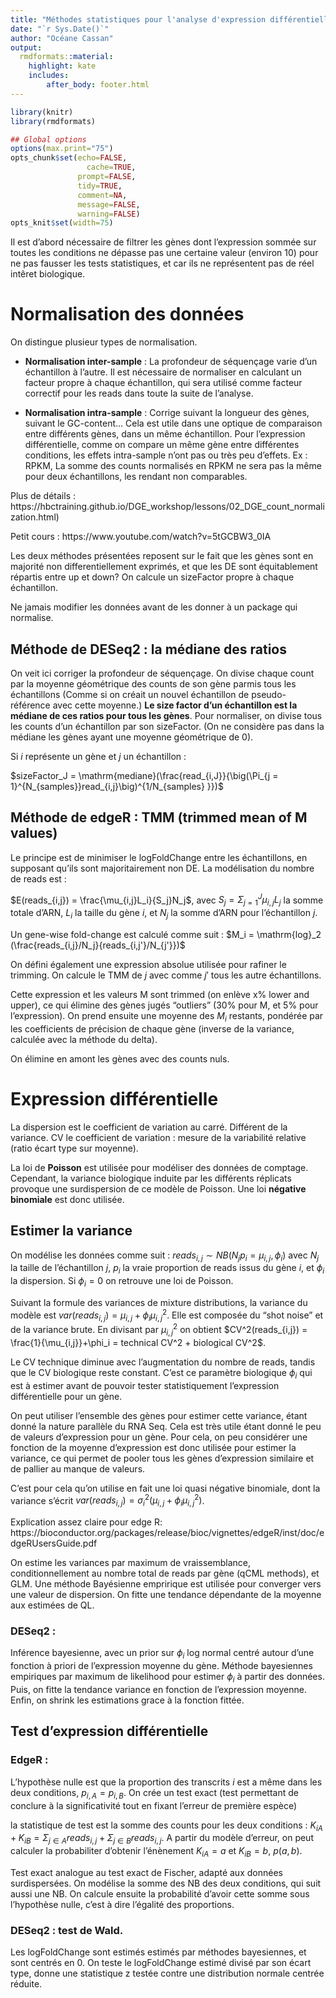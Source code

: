 ```yaml
---
title: "Méthodes statistiques pour l'analyse d'expression différentielle RNA-Seq"
date: "`r Sys.Date()`"
author: "Océane Cassan"
output:
  rmdformats::material:
    highlight: kate
    includes:
        after_body: footer.html
---
```



```r
library(knitr)
library(rmdformats)

## Global options
options(max.print="75")
opts_chunk$set(echo=FALSE,
	             cache=TRUE,
               prompt=FALSE,
               tidy=TRUE,
               comment=NA,
               message=FALSE,
               warning=FALSE)
opts_knit$set(width=75)
```



Il est d'abord nécessaire de filtrer les gènes dont l'expression sommée sur toutes les conditions ne dépasse pas une certaine valeur (environ 10) pour ne pas fausser les tests statistiques, et car ils ne représentent pas de réel intêret biologique.

# Normalisation des données

On distingue plusieur types de normalisation.

- **Normalisation inter-sample** : La profondeur de séquençage varie d'un échantillon à l'autre. Il est nécessaire de normaliser en calculant un facteur propre à chaque échantillon, qui sera utilisé comme facteur correctif pour les reads dans toute la suite de l'analyse.

- **Normalisation intra-sample** : Corrige suivant la longueur des gènes, suivant le GC-content... Cela est utile dans une optique de comparaison entre différents gènes, dans un même échantillon. Pour l'expression différentielle, comme on compare un même gène entre différentes conditions, les effets intra-sample n'ont pas ou très peu d'effets. Ex : RPKM, La somme des counts normalisés en RPKM ne sera pas la même pour deux échantillons, les rendant non comparables.


Plus de détails : https://hbctraining.github.io/DGE_workshop/lessons/02_DGE_count_normalization.html) 

Petit cours : https://www.youtube.com/watch?v=5tGCBW3_0IA

Les deux méthodes présentées reposent sur le fait que les gènes sont en majorité non differentiellement exprimés, et que les DE sont équitablement répartis entre up et down? On calcule un sizeFactor propre à chaque échantillon.

Ne jamais modifier les données avant de les donner à un package qui normalise.

## Méthode de DESeq2 : la médiane des ratios

On veit ici corriger la profondeur de séquençage. On divise chaque count par la moyenne géométrique des counts de son gène parmis tous les échantillons (Comme si on créait un nouvel échantillon de pseudo-référence avec cette moyenne.) **Le size factor d'un échantillon est la médiane de ces ratios pour tous les gènes**. Pour normaliser, on divise tous les counts d'un échantillon par son sizeFactor. (On ne considère pas dans la médiane les gènes ayant une moyenne géométrique de 0).

Si $i$ représente un gène et $j$ un échantillon :

$sizeFactor_J = \mathrm{mediane}(\frac{read_{i,J}}{\big(\Pi_{j = 1}^{N_{samples}}read_{i,j}\big)^{1/N_{samples} }})$ 

## Méthode de edgeR : TMM (trimmed mean of M values)

Le principe est de minimiser le logFoldChange entre les échantillons, en supposant qu'ils sont majoritairement non DE. La modélisation du nombre de reads est : 

$E(reads_{i,j}) = \frac{\mu_{i,j}L_i}{S_j}N_j$, avec $S_j = \Sigma_{j=1}^J\mu_{i,j}L_j$ la somme totale d'ARN, $L_i$ la taille du gène $i$, et $N_j$ la somme d'ARN pour l'échantillon $j$.

Un gene-wise fold-change est calculé comme suit : $M_i = \mathrm{log}_2 (\frac{reads_{i,j}/N_j}{reads_{i,j'}/N_{j'}})$

On défini également une expression absolue utilisée pour rafiner le trimming.
On calcule le TMM de $j$ avec comme $j'$ tous les autre échantillons.

Cette expression et les valeurs M sont trimmed (on enlève x% lower and upper), ce qui élimine des gènes jugés "outliers" (30\% pour M, et 5\% pour l'expression). On prend ensuite une moyenne des $M_i$ restants, pondérée par les coefficients de précision de chaque gène (inverse de la variance, calculée avec la méthode du delta).

On élimine en amont les gènes avec des counts nuls.

# Expression différentielle

La dispersion est le coefficient de variation au carré. Différent de la variance. CV le coefficient de variation : mesure de la variabilité relative (ratio écart type sur moyenne).

La loi de **Poisson** est utilisée pour modéliser des données de comptage.
Cependant, la variance biologique induite par les différents réplicats provoque une surdispersion de ce modèle de Poisson. Une loi **négative binomiale** est donc utilisée.

## Estimer la variance

On modélise les données comme suit : $reads_{i,j} \sim  NB(N_jp_i = \mu_{i,j}, \phi_i)$ avec $N_j$ la taille de l'échantillon $j$, $p_i$ la vraie proportion de reads issus du gène $i$, et $\phi_i$ la dispersion. Si $\phi_i = 0$ on retrouve une loi de Poisson.


Suivant la formule des variances de mixture distributions, la variance du modèle est $var(reads_{i,j}) = \mu_{i,j}+\phi_i\mu_{i,j}^2$. Elle est composée du "shot noise" et de la variance brute. En divisant par $\mu_{i,j}^2$ on obtient $CV^2(reads_{i,j}) = \frac{1}{\mu_{i,j}}+\phi_i =  technical CV^2 +  biological CV^2$. 

Le CV technique diminue avec l'augmentation du nombre de reads, tandis que le CV biologique reste constant. C'est ce paramètre biologique $\phi_i$ qui est à estimer avant de pouvoir tester statistiquement l'expression différentielle pour un gène.


On peut utiliser l'ensemble des gènes pour estimer cette variance, étant donné la nature parallèle du RNA Seq. Cela est très utile étant donné le peu de valeurs d'expression pour un gène. Pour cela, on peu considérer une fonction de la moyenne d'expression est donc utilisée pour estimer la variance, ce qui permet de pooler tous les gènes d'expression similaire et de pallier au manque de valeurs.

C'est pour cela qu'on utilise en fait une loi quasi négative binomiale, dont la variance s'écrit $var(reads_{i,j}) = \sigma_i^2(\mu_{i,j}+\phi_i\mu_{i,j}^2)$.

Explication assez claire pour edge R: https://bioconductor.org/packages/release/bioc/vignettes/edgeR/inst/doc/edgeRUsersGuide.pdf


On estime les variances par maximum de vraissemblance, conditionnellement au nombre total de reads par gène (qCML methods), et GLM.
Une méthode Bayésienne empririque est utilisée pour converger vers une valeur de dispersion.
On fitte une tendance dépendante de la moyenne aux estimées de QL.


### DESeq2 : 

Inférence bayesienne, avec un prior sur $\phi_i$ log normal centré autour d'une fonction à priori de l'expression moyenne du gène. 
Méthode bayesiennes empiriques par maximum de likelihood pour estimer $\phi_i$ à partir des données. Puis, on fitte la tendance variance en fonction de l'expression moyenne. Enfin, on shrink les estimations grace à la fonction fittée.


## Test d'expression différentielle

### EdgeR : 
L'hypothèse nulle est que la proportion des transcrits $i$ est a même dans les deux conditions, $p_{i,A} = p_{i,B}$.
On crée un test exact (test permettant de conclure à la significativité tout en fixant l'erreur de première espèce)

la statistique de test est la somme des counts pour les deux conditions : $K_{iA} + K_{iB} = \Sigma_{j \in A} reads_{i,j} + \Sigma_{j \in B} reads_{i,j}$. A partir du modèle d'erreur, on peut calculer la probabiliter d'obtenir l'énènement $K_{iA} = a$ et $K_{iB} = b$, $p(a,b)$.


Test exact analogue au test exact de Fischer, adapté aux données surdispersées.
On modélise la somme des NB des deux conditions, qui suit aussi une NB. On calcule ensuite la probabilité d'avoir cette somme sous l'hypothèse nulle, c'est à dire l'égalité des proportions.


### DESeq2 : test de Wald.

Les logFoldChange sont estimés estimés par méthodes bayesiennes, et sont centrés en 0.
On teste le logFoldChange estimé divisé par son écart type, donne une statistique z testée contre une distribution normale centrée réduite.

